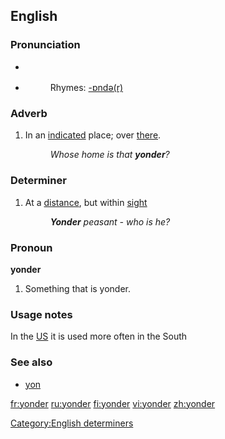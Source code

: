 ==English==

===Pronunciation===
*{{italbrac|[[RP]]}} {{IPA|/ˈjɒndə(r)/}}
*{{italbrac|US}} {{IPA|/ˈjɑːndə(r)/}}
*:Rhymes: [[Rhymes:English:-ɒndə(r)|-ɒndə(r)]]

===Adverb===
{{en-adv|-}}

# In an [[indicate]]d place; over [[there]].
#: ''Whose home is that '''yonder'''?''

===Determiner===

# At a [[distance]], but within [[sight]]
#:'' '''Yonder''' peasant - who is he?''

===Pronoun===
'''yonder'''

# Something that is yonder.

===Usage notes===
In the [[US]] it is used more often in the South

===See also===
*[[yon]]

[[Category:English determiners]]

[[fr:yonder]]
[[ru:yonder]]
[[fi:yonder]]
[[vi:yonder]]
[[zh:yonder]]